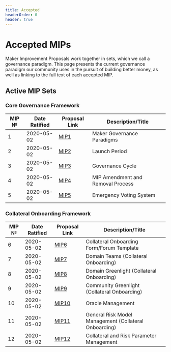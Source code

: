 ```yaml
---
title: Accepted
headerOrder: 0
header: true
---
```


# Accepted MIPs

Maker Improvement Proposals work together in sets, which we call a governance paradigm. This page presents the current governance paradigm our community uses in the pursuit of building better money, as well as linking to the full text of each accepted MIP.

## Active MIP Sets 

### Core Governance Framework


|MIP № |Date Ratified | Proposal Link                     |Description/Title                                  
|------|--------------|-----------------------------------|---------------------------------------------------|
|   1  |   2020-05-02 | [MIP1](https://github.com/makerdao/mips/tree/master/MIP1)                          |Maker Governance Paradigms  |
|   2  |   2020-05-02 | [MIP2](https://github.com/makerdao/mips/tree/master/MIP2)                          |Launch Period                |
|   3  |   2020-05-02 | [MIP3](https://github.com/makerdao/mips/tree/master/MIP3)                          |Governance Cycle                 |
|   4  |   2020-05-02 | [MIP4](https://github.com/makerdao/mips/tree/master/MIP4)                          |MIP Amendment and Removal Process |
|   5  |   2020-05-02 | [MIP5](https://github.com/makerdao/mips/tree/master/MIP5)                          |Emergency Voting System         |


### Collateral Onboarding Framework


|MIP № |Date Ratified | Proposal Link                     |Description/Title                                  
|------|--------------|-----------------------------------|---------------------------------------------------|
|   6  |   2020-05-02 | [MIP6](https://github.com/makerdao/mips/tree/master/MIP6)                          |Collateral Onboarding Form/Forum Template |
|   7  |   2020-05-02 | [MIP7](https://github.com/makerdao/mips/tree/master/MIP7)                          |Domain Teams (Collateral Onboarding)  |
|   8  |   2020-05-02 | [MIP8](https://github.com/makerdao/mips/tree/master/MIP8)                          |Domain Greenlight (Collateral Onboarding)|
|   9  |   2020-05-02 | [MIP9](https://github.com/makerdao/mips/tree/master/MIP9)                          |Community Greenlight (Collateral Onboarding) |
|   10 |   2020-05-02 | [MIP10](https://github.com/makerdao/mips/tree/master/MIP10)                         |Oracle Management |
|   11 |   2020-05-02 | [MIP11](https://github.com/makerdao/mips/tree/master/MIP11)                         |General Risk Model Management (Collateral Onboarding) |
|   12 |   2020-05-02 | [MIP12](https://github.com/makerdao/mips/tree/master/MIP12)                         |Collateral and Risk Parameter Management |




